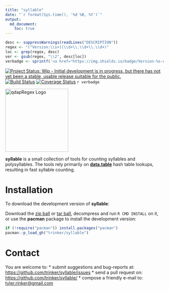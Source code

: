 ```yaml
---
title: "syllable"
date: "`r format(Sys.time(), '%d %B, %Y')`"
output:
  md_document:
    toc: true      
---
```


```r
desc <- suppressWarnings(readLines("DESCRIPTION"))
regex <- "(^Version:\\s+)(\\d+\\.\\d+\\.\\d+)"
loc <- grep(regex, desc)
ver <- gsub(regex, "\\2", desc[loc])
verbadge <- sprintf('<a href="https://img.shields.io/badge/Version-%s-orange.svg"><img src="https://img.shields.io/badge/Version-%s-orange.svg" alt="Version"/></a></p>', ver, ver)
````

[![Project Status: Wip - Initial development is in progress, but there has not yet been a stable, usable release suitable for the public.](http://www.repostatus.org/badges/0.1.0/wip.svg)](http://www.repostatus.org/#wip)
[![Build Status](https://travis-ci.org/trinker/syllable.svg?branch=master)](https://travis-ci.org/trinker/syllable)
[![Coverage Status](https://coveralls.io/repos/trinker/syllable/badge.svg?branch=master)](https://coveralls.io/r/trinker/syllable?branch=master)
`r verbadge`

<img src="inst/syllable_logo/r_syllable.png" width="200" alt="qdapRegex Logo">  


**syllable** is a small collection of tools for counting syllables and polysyllables.  The tools rely 
primarily on [**data.table**](https://cran.r-project.org/web/packages/data.table/index.html) hash table lookups, resulting in fast syllable counting.

# Installation

To download the development version of **syllable**:

Download the [zip ball](https://github.com/trinker/syllable/zipball/master) or [tar ball](https://github.com/trinker/syllable/tarball/master), decompress and run `R CMD INSTALL` on it, or use the **pacman** package to install the development version:

```r
if (!require("pacman")) install.packages("pacman")
pacman::p_load_gh("trinker/syllable")
```

# Contact

You are welcome to:
* submit suggestions and bug-reports at: <https://github.com/trinker/syllable/issues>
* send a pull request on: <https://github.com/trinker/syllable/>
* compose a friendly e-mail to: <tyler.rinker@gmail.com>
